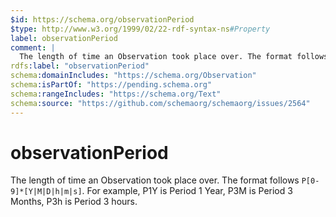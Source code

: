 ```yaml
---
$id: https://schema.org/observationPeriod
$type: http://www.w3.org/1999/02/22-rdf-syntax-ns#Property
label: observationPeriod
comment: |
  The length of time an Observation took place over. The format follows `P[0-9]*[Y|M|D|h|m|s]`. For example, P1Y is Period 1 Year, P3M is Period 3 Months, P3h is Period 3 hours.
rdfs:label: "observationPeriod"
schema:domainIncludes: "https://schema.org/Observation"
schema:isPartOf: "https://pending.schema.org"
schema:rangeIncludes: "https://schema.org/Text"
schema:source: "https://github.com/schemaorg/schemaorg/issues/2564"
---
```


# observationPeriod

The length of time an Observation took place over. The format follows `P[0-9]*[Y|M|D|h|m|s]`. For example, P1Y is Period 1 Year, P3M is Period 3 Months, P3h is Period 3 hours.

